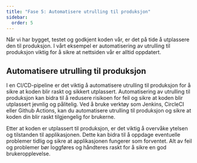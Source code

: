 ```yaml
---
title: "Fase 5: Automatisere utrulling til produksjon"
sidebar:
  order: 5
---
```


Når vi har bygget, testet og godkjent koden vår, er det på tide å utplassere den til produksjon.
I vårt eksempel er automatisering av utrulling til produksjon viktig for å sikre at nettsiden vår er alltid oppdatert.

## Automatisere utrulling til produksjon

I en CI/CD-pipeline er det viktig å automatisere utrulling til produksjon for å sikre at koden blir raskt og sikkert utplassert.
Automatisering av utrulling til produksjon kan bidra til å redusere risikoen for feil og sikre at koden blir utplassert jevnlig og pålitelig.
Ved å bruke verktøy som Jenkins, CircleCI eller Github Actions, kan du automatisere utrulling til produksjon og sikre at koden din blir raskt tilgjengelig for brukerne.

Etter at koden er utplassert til produksjon, er det viktig å overvåke ytelsen og tilstanden til applikasjonen.
Dette kan bidra til å oppdage eventuelle problemer tidlig og sikre at applikasjonen fungerer som forventet.
Alt av feil og problemer bør loggføres og håndteres raskt for å sikre en god brukeropplevelse.


<SelectCorrect
  question="Hva er formålet med å automatisere utrulling til produksjon?"
  correct="For å sikre at koden blir raskt og sikkert utplassert til produksjon."
  wrong1="For å teste koden i et realistisk miljø før den rulles ut til produksjon."
  wrong2="For å overvåke ytelsen og tilstanden til applikasjonen."
/>


<LikeThisPage />
